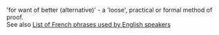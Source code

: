 'for want of better (alternative)' - a 'loose', practical or formal method of proof. <br />

See also [[List of French phrases used by English speakers]]
{{stub}}
{{Uncategorized|date=August 2007}}